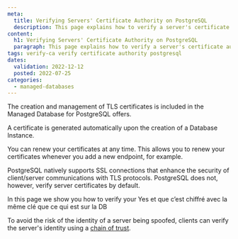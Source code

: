 ```yaml
---
meta:
  title: Verifying Servers' Certificate Authority on PostgreSQL
  description: This page explains how to verify a server's certificate authority on Managed Database for PostgreSQL.
content:
  h1: Verifying Servers' Certificate Authority on PostgreSQL
  paragraph: This page explains how to verify a server's certificate authority on Managed Database for PostgreSQL.
tags: verify-ca verify certificate authority postgresql
dates:
  validation: 2022-12-12
  posted: 2022-07-25
categories:
  - managed-databases
---
```


The creation and management of TLS certificates is included in the Managed Database for PostgreSQL offers.

A certificate is generated automatically upon the creation of a Database Instance.

You can renew your certificates at any time. This allows you to renew your certificates whenever you add a new endpoint, for example.

PostgreSQL natively supports SSL connections that enhance the security of client/server communications with TLS protocols. PostgreSQL does not, however, verify server certificates by default.

In this page we show you how to verify your Yes et que c’est chiffré avec la même clé que ce qui est sur la DB

To avoid the risk of the identity of a server being spoofed, clients can verify the server's identity using a [chain of trust](/concepts#chain-of-trust).


